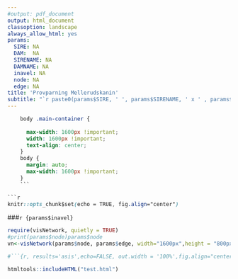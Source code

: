 ```yaml
---
#output: pdf_document
output: html_document
classoption: landscape
always_allow_html: yes
params:
  SIRE: NA
  DAM:  NA
  SIRENAME: NA
  DAMNAME: NA
  inavel: NA
  node: NA
  edge: NA
title: 'Provparning Mellerudskanin'
subtitle: "`r paste0(params$SIRE, ' ', params$SIRENAME, ' x ' , params$DAM, ' ', params$DAMNAME)`"
---
```

```css
    body .main-container {
      
      max-width: 1600px !important;
      width: 1600px !important;
      text-align: center;
    }
    body {
      margin: auto;
      max-width: 1600px !important;
    }
    ```

```r
knitr::opts_chunk$set(echo = TRUE, fig.align="center")
```

###`r {params$inavel}`

```r
require(visNetwork, quietly = TRUE)
#print(params$node)params$node
vn<-visNetwork(params$node, params$edge, width="1600px",height = "800px")%>%visEdges(arrows = "to")  %>%visOptions(highlightNearest = TRUE) %>%visIgraphLayout(layout="layout_as_tree",type="full")%>%visExport()%>%visSave(file = "test.html")
```
<p align="center">
```r
#```{r, results='asis',echo=FALSE, out.width = '100%',fig.align="center"}

htmltools::includeHTML("test.html")

```
</p>
